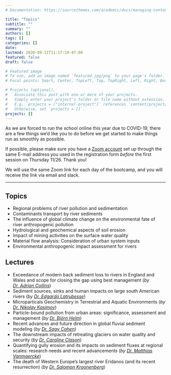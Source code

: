 ```yaml
---
# Documentation: https://sourcethemes.com/academic/docs/managing-content/

title: "Topics"
subtitle: ""
summary: ""
authors: []
tags: []
categories: []
date: 
lastmod: 2020-09-11T11:17:19-07:00
featured: false
draft: false

# Featured image
# To use, add an image named `featured.jpg/png` to your page's folder.
# Focal points: Smart, Center, TopLeft, Top, TopRight, Left, Right, BottomLeft, Bottom, BottomRight.

# Projects (optional).
#   Associate this post with one or more of your projects.
#   Simply enter your project's folder or file name without extension.
#   E.g. `projects = ["internal-project"]` references `content/project/deep-learning/index.md`.
#   Otherwise, set `projects = []`.
projects: []
---
```


::: {.clock}
As we are forced to run the school online this year due to COVID-19, there are a few things we'd like you to do before we get started to make things run as smoothly as possible.

If possible, please make sure you have a [Zoom account](zoom.us) set up through the same E-mail address you used in the registration form *before* the first session on Thursday 11/26. Thank you!

We will use the same Zoom link for each day of the bootcamp, and you will receive the link via email and slack.
:::

------------------------------------------------------------------------

## Topics
-   Regional problems of river pollution and sedimentation
-   Contaminants transport by river sediments
-   The influence of global climate change on the environmental fate of river anthropogenic pollution
-   Hydrological and geochemical aspects of soil erosion
-   Impact of mining activities on the surface water quality
-   Material flow analysis: Consideration of urban system inputs
-   Environmental anthropogenic impact assessment for rivers

## Lectures
-   Exceedance of modern back sediment loss to rivers in England and Wales and scope for closing the gap using best management (*by [Dr. Adrian Collins](/authors/adrian/)*)
-   Sediment sources, sinks and human impacts on large south American rivers (*by [Dr. Edgardo Latrubesse](/authors/latrubesse/)*)
- Microparticals Geochemistry in Terrestrial and Aquatic Environments (*by [Dr. Nikolay Kasimov](/authors/kasimov/)*)
- Particle-bound pollution from urban areas: significance, assessment and management (*by [Dr. Björn Helm](/authors/helm/)*)
- Recent advances and future direction in global fluvial sediment modeling (*by [Dr. Sagy Cohen](/authors/cohen/)*)
- The downstream impacts of retreating glaciers on water quality and security (*by [Dr. Caroline Clason](/authors/clason/)*)
- Quantifying gully erosion and its impacts on sediment fluxes at regional scales: research needs and recent advancements (*by [Dr. Matthias Vanmaercke](/authors/vanmaercke/)*)
- The death of Western Europe's largest river Eridanos (and its recent resurrection) (*by [Dr. Salomon Kroonenberg](/authors/salomon/)*)
